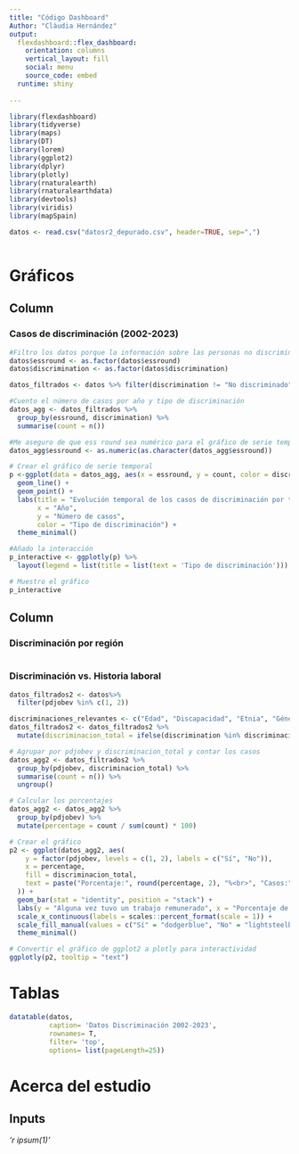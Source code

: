 ```yaml
---
title: "Código Dashboard"
Author: "Clàudia Hernández"
output: 
  flexdashboard::flex_dashboard:
    orientation: columns
    vertical_layout: fill
    social: menu
    source_code: embed
  runtime: shiny
  
---
```


```r

library(flexdashboard)
library(tidyverse)
library(maps)
library(DT)
library(lorem)
library(ggplot2)
library(dplyr)
library(plotly)
library(rnaturalearth)
library(rnaturalearthdata)
library(devtools)
library(viridis)
library(mapSpain)

```

```r
datos <- read.csv("datosr2_depurado.csv", header=TRUE, sep=",")
```

```r

```

Gráficos {data-icon=fa-signal}
=========================================
Column {data-width=450}
-----------------------------------------------------------------------

### Casos de discriminación (2002-2023)

```r
#Filtro los datos porque la información sobre las personas no discriminadas no es interesante para el objetivo
datos$essround <- as.factor(datos$essround)
datos$discrimination <- as.factor(datos$discrimination)

datos_filtrados <- datos %>% filter(discrimination != "No discriminado")

#Cuento el número de casos por año y tipo de discriminación
datos_agg <- datos_filtrados %>%
  group_by(essround, discrimination) %>%
  summarise(count = n())

#Me aseguro de que ess round sea numérico para el gráfico de serie temporal
datos_agg$essround <- as.numeric(as.character(datos_agg$essround))

# Crear el gráfico de serie temporal
p <-ggplot(data = datos_agg, aes(x = essround, y = count, color = discrimination, group = discrimination)) +
  geom_line() +
  geom_point() +
  labs(title = "Evolución temporal de los casos de discriminación por tipo",
       x = "Año",
       y = "Número de casos",
       color = "Tipo de discriminación") +
  theme_minimal()

#Añado la interacción
p_interactive <- ggplotly(p) %>% 
  layout(legend = list(title = list(text = 'Tipo de discriminación')))

# Muestro el gráfico
p_interactive

```

Column {data-width=550}
-----------------------------------------------------------------------

### Discriminación por región

```r


```

### Discriminación vs. Historia laboral

```r
datos_filtrados2 <- datos%>%
  filter(pdjobev %in% c(1, 2))

discriminaciones_relevantes <- c("Edad", "Discapacidad", "Etnia", "Género", "Lengua", "Nacionalidad", "Raza", "Sexualidad")
datos_filtrados2 <- datos_filtrados2 %>%
  mutate(discriminacion_total = ifelse(discrimination %in% discriminaciones_relevantes, "Sí", "No"))

# Agrupar por pdjobev y discriminacion_total y contar los casos
datos_agg2 <- datos_filtrados2 %>%
  group_by(pdjobev, discriminacion_total) %>%
  summarise(count = n()) %>%
  ungroup()

# Calcular los porcentajes
datos_agg2 <- datos_agg2 %>%
  group_by(pdjobev) %>%
  mutate(percentage = count / sum(count) * 100)

# Crear el gráfico
p2 <- ggplot(datos_agg2, aes(
    y = factor(pdjobev, levels = c(1, 2), labels = c("Sí", "No")), 
    x = percentage, 
    fill = discriminacion_total, 
    text = paste("Porcentaje:", round(percentage, 2), "%<br>", "Casos:", count)
  )) +
  geom_bar(stat = "identity", position = "stack") +
  labs(y = "Alguna vez tuvo un trabajo remunerado", x = "Porcentaje de casos", fill = "Discriminación") +
  scale_x_continuous(labels = scales::percent_format(scale = 1)) +
  scale_fill_manual(values = c("Sí" = "dodgerblue", "No" = "lightsteelblue")) +
  theme_minimal() 

# Convertir el gráfico de ggplot2 a plotly para interactividad
ggplotly(p2, tooltip = "text")
```


Tablas {data-icon=fa-table}
=========================================

```r
datatable(datos,
          caption= 'Datos Discriminación 2002-2023',
          rownames= T,
          filter= 'top',
          options= list(pageLength=25))
```


Acerca del estudio {data-icon=fa-globe}
========================================

Inputs{.sidebar data-height=400}
----------------
*'r ipsum(1)'*
